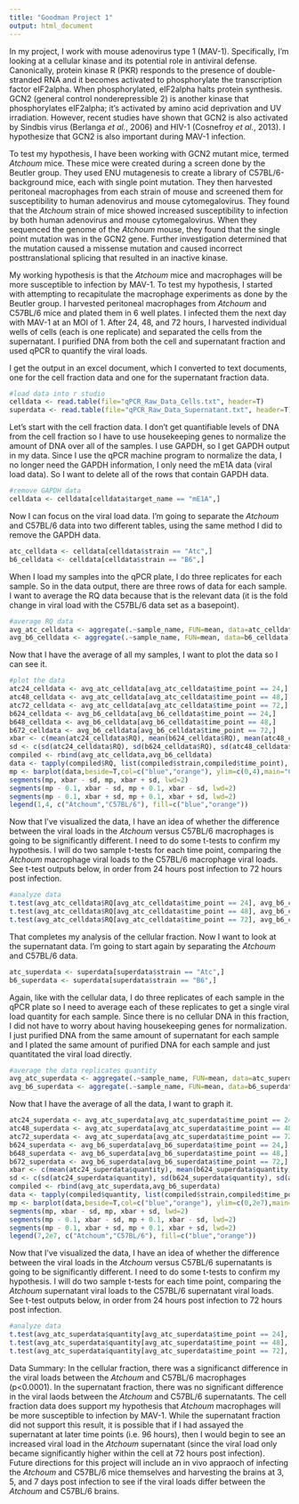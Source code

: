 ```yaml
---
title: "Goodman Project 1"
output: html_document
---
```


In my project, I work with mouse adenovirus type 1 (MAV-1). Specifically, I'm looking at a cellular kinase and its potential role in antiviral defense. Canonically, protein kinase R (PKR) responds to the presence of double-stranded RNA and it becomes activated to phosphorylate the transcription factor eIF2alpha. When phosphorylated, eIF2alpha halts protein synthesis. GCN2 (general control nonderepressible 2) is another kinase that phosphorylates eIF2alpha; it's activated by amino acid deprivation and UV irradiation. However, recent studies have shown that GCN2 is also activated by Sindbis virus (Berlanga *et al.*, 2006) and HIV-1 (Cosnefroy *et al.*, 2013). I hypothesize that GCN2 is also important during MAV-1 infection.

To test my hypothesis, I have been working with GCN2 mutant mice, termed *Atchoum* mice. These mice were created during a screen done by the Beutler group. They used ENU mutagenesis to create a library of C57BL/6-background mice, each with single point mutation. They then harvested peritoneal macrophages from each strain of mouse and screened them for susceptibility to human adenovirus and mouse cytomegalovirus. They found that the *Atchoum* strain of mice showed increased susceptibility to infection by both human adenovirus and mouse cytomegalovirus. When they sequenced the genome of the *Atchoum* mouse, they found that the single point mutation was in the GCN2 gene. Further investigation determined that the mutation caused a missense mutation and caused incorrect posttranslational splicing that resulted in an inactive kinase.

My working hypothesis is that the *Atchoum* mice and macrophages will be more susceptible to infection by MAV-1. To test my hypothesis, I started with attempting to recapitulate the macrophage experiments as done by the Beutler group. I harvested peritoneal macrophages from *Atchoum* and C57BL/6 mice and plated them in 6 well plates. I infected them the next day with MAV-1 at an MOI of 1. After 24, 48, and 72 hours, I harvested individual wells of cells (each is one replicate) and separated the cells from the supernatant. I purified DNA from both the cell and supernatant fraction and used qPCR to quantify the viral loads.

I get the output in an excel document, which I converted to text documents, one for the cell fraction data and one for the supernatant fraction data.

```r
#load data into r studio
celldata <- read.table(file="qPCR_Raw_Data_Cells.txt", header=T)
superdata <- read.table(file="qPCR_Raw_Data_Supernatant.txt", header=T)
```

Let's start with the cell fraction data. I don't get quantifiable levels of DNA from the cell fraction so I have to use housekeeping genes to normalize the amount of DNA over all of the samples. I use GAPDH, so I get GAPDH output in my data. Since I use the qPCR machine program to normalize the data, I no longer need the GAPDH information, I only need the mE1A data (viral load data). So I want to delete all of the rows that contain GAPDH data.

```r
#remove GAPDH data
celldata <- celldata[celldata$target_name == "mE1A",]
```

Now I can focus on the viral load data. I'm going to separate the *Atchoum* and C57BL/6 data into two different tables, using the same method I did to remove the GAPDH data.

```r
atc_celldata <- celldata[celldata$strain == "Atc",]
b6_celldata <- celldata[celldata$strain == "B6",]
```

When I load my samples into the qPCR plate, I do three replicates for each sample. So in the data output, there are three rows of data for each sample. I want to average the RQ data because that is the relevant data (it is the fold change in viral load with the C57BL/6 data set as a basepoint).

```r
#average RQ data
avg_atc_celldata <- aggregate(.~sample_name, FUN=mean, data=atc_celldata)
avg_b6_celldata <- aggregate(.~sample_name, FUN=mean, data=b6_celldata)
```

Now that I have the average of all my samples, I want to plot the data so I can see it.

```r
#plot the data
atc24_celldata <- avg_atc_celldata[avg_atc_celldata$time_point == 24,]
atc48_celldata <- avg_atc_celldata[avg_atc_celldata$time_point == 48,]
atc72_celldata <- avg_atc_celldata[avg_atc_celldata$time_point == 72,]
b624_celldata <- avg_b6_celldata[avg_b6_celldata$time_point == 24,]
b648_celldata <- avg_b6_celldata[avg_b6_celldata$time_point == 48,]
b672_celldata <- avg_b6_celldata[avg_b6_celldata$time_point == 72,]
xbar <- c(mean(atc24_celldata$RQ), mean(b624_celldata$RQ), mean(atc48_celldata$RQ), mean(b648_celldata$RQ), mean(atc72_celldata$RQ),mean(b672_celldata$RQ))
sd <- c(sd(atc24_celldata$RQ), sd(b624_celldata$RQ), sd(atc48_celldata$RQ), sd(b648_celldata$RQ), sd(atc72_celldata$RQ),sd(b672_celldata$RQ))
compiled <- rbind(avg_atc_celldata,avg_b6_celldata)
data <- tapply(compiled$RQ, list(compiled$strain,compiled$time_point), mean)
mp <- barplot(data,beside=T,col=c("blue","orange"), ylim=c(0,4),main="Cell Fraction Data",xlab="Hours Post Infection",ylab="Fold Change Over C57BL/6")
segments(mp, xbar - sd, mp, xbar + sd, lwd=2)
segments(mp - 0.1, xbar - sd, mp + 0.1, xbar - sd, lwd=2)
segments(mp - 0.1, xbar + sd, mp + 0.1, xbar + sd, lwd=2)
legend(1,4, c("Atchoum","C57BL/6"), fill=c("blue","orange"))
```

Now that I've visualized the data, I have an idea of whether the difference between the viral loads in the *Atchoum* versus C57BL/6 macrophages is going to be significantly different. I need to do some t-tests to confirm my hypothesis. I will do two sample t-tests for each time point, comparing the *Atchoum* macrophage viral loads to the C57BL/6 macrophage viral loads. See t-test outputs below, in order from 24 hours post infection to 72 hours post infection.

```r
#analyze data
t.test(avg_atc_celldata$RQ[avg_atc_celldata$time_point == 24], avg_b6_celldata$RQ[avg_b6_celldata$time_point == 24])
t.test(avg_atc_celldata$RQ[avg_atc_celldata$time_point == 48], avg_b6_celldata$RQ[avg_b6_celldata$time_point == 48])
t.test(avg_atc_celldata$RQ[avg_atc_celldata$time_point == 72], avg_b6_celldata$RQ[avg_b6_celldata$time_point == 72])
```

That completes my analysis of the cellular fraction. Now I want to look at the supernatant data. I'm going to start again by separating the *Atchoum* and C57BL/6 data.

```r
atc_superdata <- superdata[superdata$strain == "Atc",]
b6_superdata <- superdata[superdata$strain == "B6",]
```

Again, like with the cellular data, I do three replicates of each sample in the qPCR plate so I need to average each of these replicates to get a single viral load quantity for each sample. Since there is no cellular DNA in this fraction, I did not have to worry about having housekeeping genes for normalization. I just purified DNA from the same amount of supernatant for each sample and I plated the same amount of purified DNA for each sample and just quantitated the viral load directly.

```r
#average the data replicates quantity
avg_atc_superdata <- aggregate(.~sample_name, FUN=mean, data=atc_superdata)
avg_b6_superdata <- aggregate(.~sample_name, FUN=mean, data=b6_superdata)
```

Now that I have the average of all the data, I want to graph it.

```r
atc24_superdata <- avg_atc_superdata[avg_atc_superdata$time_point == 24,]
atc48_superdata <- avg_atc_superdata[avg_atc_superdata$time_point == 48,]
atc72_superdata <- avg_atc_superdata[avg_atc_superdata$time_point == 72,]
b624_superdata <- avg_b6_superdata[avg_b6_superdata$time_point == 24,]
b648_superdata <- avg_b6_superdata[avg_b6_superdata$time_point == 48,]
b672_superdata <- avg_b6_superdata[avg_b6_superdata$time_point == 72,]
xbar <- c(mean(atc24_superdata$quantity), mean(b624_superdata$quantity), mean(atc48_superdata$quantity), mean(b648_superdata$quantity), mean(atc72_superdata$quantity),mean(b672_superdata$quantity))
sd <- c(sd(atc24_superdata$quantity), sd(b624_superdata$quantity), sd(atc48_superdata$quantity), sd(b648_superdata$quantity), sd(atc72_superdata$quantity),sd(b672_superdata$quantity))
compiled <- rbind(avg_atc_superdata,avg_b6_superdata)
data <- tapply(compiled$quantity, list(compiled$strain,compiled$time_point), mean)
mp <- barplot(data,beside=T,col=c("blue","orange"), ylim=c(0,2e7),main="Supernatant Fraction Data",xlab="Hours Post Infection",ylab="Genome Copies Per 4 µL Supernatant")
segments(mp, xbar - sd, mp, xbar + sd, lwd=2)
segments(mp - 0.1, xbar - sd, mp + 0.1, xbar - sd, lwd=2)
segments(mp - 0.1, xbar + sd, mp + 0.1, xbar + sd, lwd=2)
legend(7,2e7, c("Atchoum","C57BL/6"), fill=c("blue","orange"))
```

Now that I've visualized the data, I have an idea of whether the difference between the viral loads in the *Atchoum* versus C57BL/6 supernatants is going to be significantly different. I need to do some t-tests to confirm my hypothesis. I will do two sample t-tests for each time point, comparing the *Atchoum* supernatant viral loads to the C57BL/6 supernatant viral loads. See t-test outputs below, in order from 24 hours post infection to 72 hours post infection.

```r
#analyze data
t.test(avg_atc_superdata$quantity[avg_atc_superdata$time_point == 24], avg_b6_superdata$quantity[avg_b6_superdata$time_point == 24])
t.test(avg_atc_superdata$quantity[avg_atc_superdata$time_point == 48], avg_b6_superdata$quantity[avg_b6_superdata$time_point == 48])
t.test(avg_atc_superdata$quantity[avg_atc_superdata$time_point == 72], avg_b6_superdata$quantity[avg_b6_superdata$time_point == 72])
```

Data Summary:
In the cellular fraction, there was a significanct difference in the viral loads between the *Atchoum* and C57BL/6 macrophages (p<0.0001). In the supernatant fraction, there was no significant difference in the viral laods between the *Atchoum* and C57BL/6 supernatants. The cell fraction data does support my hypothesis that *Atchoum* macrophages will be more susceptible to infection by MAV-1. While the supernatant fraction did not support this result, it is possible that if I had assayed the supernatant at later time points (i.e. 96 hours), then I would begin to see an increased viral load in the *Atchoum* supernatant (since the viral load only became significantly higher within the cell at 72 hours post infection). Future directions for this project will include an in vivo appraoch of infecting the *Atchoum* and C57BL/6 mice themselves and harvesting the brains at 3, 5, and 7 days post infection to see if the viral loads differ between the *Atchoum* and C57BL/6 brains.